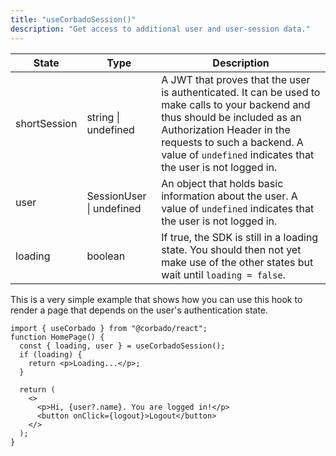 ```yaml
---
title: "useCorbadoSession()"
description: "Get access to additional user and user-session data."
---
```


| State        | Type                     | Description                                                                                                                                                                                                                                               |
| ------------ | ------------------------ | --------------------------------------------------------------------------------------------------------------------------------------------------------------------------------------------------------------------------------------------------------- |
| shortSession | string \| undefined      | A JWT that proves that the user is authenticated. It can be used to make calls to your backend and thus should be included as an Authorization Header in the requests to such a backend. A value of `undefined` indicates that the user is not logged in. |
| user         | SessionUser \| undefined | An object that holds basic information about the user. A value of `undefined` indicates that the user is not logged in.                                                                                                                                   |
| loading      | boolean                  | If true, the SDK is still in a loading state. You should then not yet make use of the other states but wait until `loading = false`.                                                                                                                      |

This is a very simple example that shows how you can use this hook to render a page that depends on the user's authentication state.

```tsx HomePage.tsx
import { useCorbado } from "@corbado/react";
function HomePage() {
  const { loading, user } = useCorbadoSession();
  if (loading) {
    return <p>Loading...</p>;
  }

  return (
    <>
      <p>Hi, {user?.name}. You are logged in!</p>
      <button onClick={logout}>Logout</button>
    </>
  );
}
```
